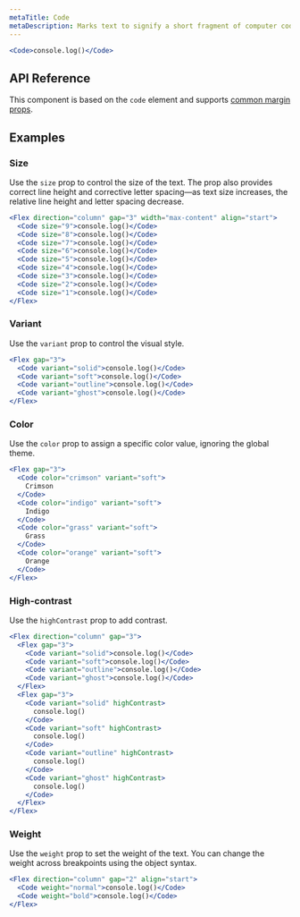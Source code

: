 ```yaml
---
metaTitle: Code
metaDescription: Marks text to signify a short fragment of computer code.
---
```


```jsx live=true
<Code>console.log()</Code>
```

## API Reference

This component is based on the `code` element and supports [common margin props](/themes/docs/theme/layout#margin-props).

<ThemesPropsTable name="code" />

## Examples

### Size

Use the `size` prop to control the size of the text. The prop also provides correct line height and corrective letter spacing—as text size increases, the relative line height and letter spacing decrease.

```jsx live=true
<Flex direction="column" gap="3" width="max-content" align="start">
  <Code size="9">console.log()</Code>
  <Code size="8">console.log()</Code>
  <Code size="7">console.log()</Code>
  <Code size="6">console.log()</Code>
  <Code size="5">console.log()</Code>
  <Code size="4">console.log()</Code>
  <Code size="3">console.log()</Code>
  <Code size="2">console.log()</Code>
  <Code size="1">console.log()</Code>
</Flex>
```

### Variant

Use the `variant` prop to control the visual style.

```jsx live=true
<Flex gap="3">
  <Code variant="solid">console.log()</Code>
  <Code variant="soft">console.log()</Code>
  <Code variant="outline">console.log()</Code>
  <Code variant="ghost">console.log()</Code>
</Flex>
```

### Color

Use the `color` prop to assign a specific color value, ignoring the global theme.

```jsx live=true
<Flex gap="3">
  <Code color="crimson" variant="soft">
    Crimson
  </Code>
  <Code color="indigo" variant="soft">
    Indigo
  </Code>
  <Code color="grass" variant="soft">
    Grass
  </Code>
  <Code color="orange" variant="soft">
    Orange
  </Code>
</Flex>
```

### High-contrast

Use the `highContrast` prop to add contrast.

```jsx live=true
<Flex direction="column" gap="3">
  <Flex gap="3">
    <Code variant="solid">console.log()</Code>
    <Code variant="soft">console.log()</Code>
    <Code variant="outline">console.log()</Code>
    <Code variant="ghost">console.log()</Code>
  </Flex>
  <Flex gap="3">
    <Code variant="solid" highContrast>
      console.log()
    </Code>
    <Code variant="soft" highContrast>
      console.log()
    </Code>
    <Code variant="outline" highContrast>
      console.log()
    </Code>
    <Code variant="ghost" highContrast>
      console.log()
    </Code>
  </Flex>
</Flex>
```

### Weight

Use the `weight` prop to set the weight of the text. You can change the weight across breakpoints using the object syntax.

```jsx live="true"
<Flex direction="column" gap="2" align="start">
  <Code weight="normal">console.log()</Code>
  <Code weight="bold">console.log()</Code>
</Flex>
```
